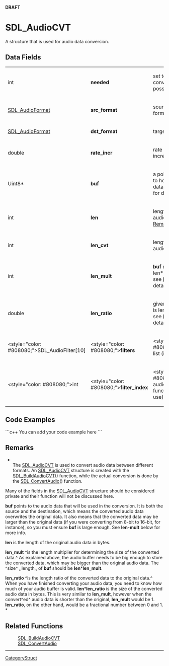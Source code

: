 <!-- pragma section-numbers off -->
<!-- pragma disable-camelcase -->
'''DRAFT'''

= SDL_AudioCVT =
A structure that is used for audio data conversion.


== Data Fields ==
{|
|int
|'''needed'''
|set to 1 if conversion possible
|-
|[[SDL_AudioFormat]]
|'''src_format'''
|source audio format
|-
|[[SDL_AudioFormat]]
|'''dst_format'''
|target audio format
|-
|double
|'''rate_incr'''
|rate conversion increment
|-
|Uint8*
|'''buf'''
|a pointer to a buffer to hold entire audio data; see [[#buf|Remarks]] for details
|-
|int
|'''len'''
|length of original audio buffer; see [[#len|Remarks]] for details
|-
|int
|'''len_cvt'''
|length of converted audio buffer
|-
|int
|'''len_mult'''
|'''buf''' must be len*len_mult big; see [[#len_mult|Remarks]] for details
|-
|double
|'''len_ratio'''
|given '''len''', final size is len*len_ratio; see [[#len_ratio|Remarks]] for details
|-
|<style="color: #808080;">SDL_Audio<code></code>Filter[10]
|<style="color: #808080;">'''filters'''
|<style="color: #808080;">filter list (internal use)
|-
|<style="color: #808080;">int
|<style="color: #808080;">'''filter_index'''
|<style="color: #808080;">current audio conversion function (internal use)
|}

== Code Examples ==
```c++
You can add your code example here
```

== Remarks ==
*<br/>The [[SDL_AudioCVT]] is used to convert audio data between different formats. An [[SDL_AudioCVT]] structure is created with the [[SDL_BuildAudioCVT]]() function, while the actual conversion is done by the [[SDL_ConvertAudio]]() function.

Many of the fields in the [[SDL_AudioCVT]] structure should be considered private and their function will not be discussed here. 

<span id="buf"></span>'''buf''' points to the audio data that will be used in the conversion. It is both the source and the destination, which means the converted audio data overwrites the original data. It also means that the converted data may be larger than the original data (if you were converting from 8-bit to 16-bit, for instance), so you must ensure '''buf''' is large enough. See '''len-mult''' below for more info.

<span id="len"></span>'''len''' is the length of the original audio data in bytes. 

<span id="len_mult"></span>'''len_mult''' ^is the length multiplier for determining the size of the converted data.^  As explained above, the audio buffer needs to be big enough to store the converted data, which may be bigger than the original audio data. The ^size^ ,,length,, of '''buf''' should be '''len'''*'''len_mult'''.

<span id="len_ratio"></span>'''len_ratio''' ^is the length ratio of the converted data to the original data.^ When you have finished converting your audio data, you need to know how much of your audio buffer is valid. '''len'''*'''len_ratio''' is the size of the converted audio data in bytes. This is very similar to '''len_mult''', however when the convert^ed^ audio data is shorter than the original, '''len_mult''' would be 1. '''len_ratio''', on the other hand, would be a fractional number between 0 and 1. <br/>*

== Related Functions ==
:[[SDL_BuildAudioCVT]]
:[[SDL_ConvertAudio]]

----
[[CategoryStruct]]
